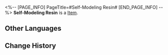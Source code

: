 <%-- [PAGE_INFO]
PageTitle=#Self-Modeling Resin#
[END_PAGE_INFO] --%>
{{Item Infobox
|title       = Self-Modeling Resin
|id          = 236
|image       = Item Self-Modeling Resin.png
|type        = 
|invCategory = Valuables
|rarity      = 5
|effect      = Rare material used to custom-make Relics. It can model itself according to expectations.
|description = This unknown resin is as smooth to the touch as finely-grained dust. It seems to be from the Fragmentum, and has been shaped into the form of a wish by an invisible hand.
|source1     = Nameless Honor
}}
{{Description|1=''"Based on the Guild's research, the Self-Modeling Resin may be the basis of the Fragmentum's capacity to replicate entities..."''}}
'''Self-Modeling Resin''' is a [[Item]].

==Other Languages==
{{Other Languages
|en   = Self-Modeling Resin
|zhs  = 自塑尘脂
|zht  = 自塑塵脂
|ja   = 自塑樹脂
|ko   = 자가 변형성 레진
|es   = Resina automodelante
|fr   = Résine auto-modelante
|ru   = Самомоделирующаяся смола
|th   = Self-Modeling Resin
|vi   = Bụi Nhựa Tự Tạo
|de   = Selbstformendes Harz
|id   = Self-Modeling Resin
|pt   = Resina Automodeladora
}}

==Change History==
{{Change History|2.0}}